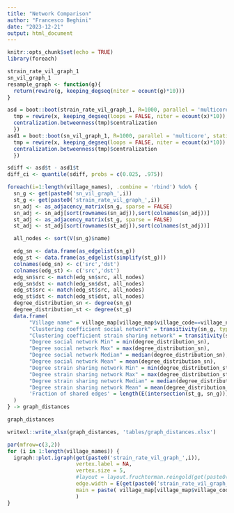 ```yaml
---
title: "Network Comparison"
author: "Francesco Beghini"
date: "2023-12-21"
output: html_document
---
```


```r
knitr::opts_chunk$set(echo = TRUE)
library(foreach)
```

```r
strain_rate_vil_graph_1
sn_vil_graph_1
resample_graph <- function(g){
  return(rewire(g, keeping_degseq(niter = ecount(g)*10)))
}

asd = boot::boot(strain_rate_vil_graph_1, R=1000, parallel = 'multicore', statistic = function(x, ...){
  tmp = rewire(x, keeping_degseq(loops = FALSE, niter = ecount(x)*10))
  centralization.betweenness(tmp)$centralization
  })
asd1 = boot::boot(sn_vil_graph_1, R=1000, parallel = 'multicore', statistic = function(x, ...){
  tmp = rewire(x, keeping_degseq(loops = FALSE, niter = ecount(x)*10))
  centralization.betweenness(tmp)$centralization
  })

sdiff <- asd$t - asd1$t
diff_ci <- quantile(sdiff, probs = c(0.025, .975))
```

```r

foreach(i=1:length(village_names), .combine = 'rbind') %do% {
  sn_g <- get(paste0('sn_vil_graph_',i))
  st_g <- get(paste0('strain_rate_vil_graph_',i))
  sn_adj <- as_adjacency_matrix(sn_g, sparse = FALSE)
  sn_adj <- sn_adj[sort(rownames(sn_adj)),sort(colnames(sn_adj))]
  st_adj <- as_adjacency_matrix(st_g, sparse = FALSE)
  st_adj <- st_adj[sort(rownames(st_adj)),sort(colnames(st_adj))]

  all_nodes <- sort(V(sn_g)$name)

  edg_sn <- data.frame(as_edgelist(sn_g))
  edg_st <- data.frame(as_edgelist(simplify(st_g)))
  colnames(edg_sn) <- c('src','dst')
  colnames(edg_st) <- c('src','dst')
  edg_sn$src <- match(edg_sn$src, all_nodes)
  edg_sn$dst <- match(edg_sn$dst, all_nodes)
  edg_st$src <- match(edg_st$src, all_nodes)
  edg_st$dst <- match(edg_st$dst, all_nodes)
  degree_distribution_sn <- degree(sn_g)
  degree_distribution_st <- degree(st_g)
  data.frame(
       "Village name" = village_map[village_map$village_code==village_names[i],'village_name_deid'][[1]],
       "Clustering coefficient social network" = transitivity(sn_g, type = "global", isolates = 'zero'),
       "Clustering coefficient strain sharing network" = transitivity(st_g, type = "global", isolates = 'zero'),
       "Degree social network Min" = min(degree_distribution_sn),
       "Degree social network Max" = max(degree_distribution_sn),
       "Degree social network Median" = median(degree_distribution_sn),
       "Degree social network Mean" = mean(degree_distribution_sn),
       "Degree strain sharing network Min" = min(degree_distribution_st),
       "Degree strain sharing network Max" = max(degree_distribution_st),
       "Degree strain sharing network Median" = median(degree_distribution_st),
       "Degree strain sharing network Mean" = mean(degree_distribution_st),
       'Fraction of shared edges' = length(E(intersection(st_g, sn_g))) / length(E(union(st_g, sn_g)))
  )
} -> graph_distances

graph_distances
```
```r
writexl::write_xlsx(graph_distances, 'tables/graph_distances.xlsx')
```
```r
par(mfrow=c(3,2))
for (i in 1:length(village_names)) {
  igraph::plot.igraph(get(paste0('strain_rate_vil_graph_',i)),
                      vertex.label = NA,
                      vertex.size = 5,
                      #layout = layout.fruchterman.reingold(get(paste0('strain_rate_vil_graph_',i))),
                      edge.width = E(get(paste0('strain_rate_vil_graph_',i)))$width,
                      main = paste( village_map[village_map$village_code==village_names[i],'village_name_deid'][[1]], village_names[i])
                      )
}
```